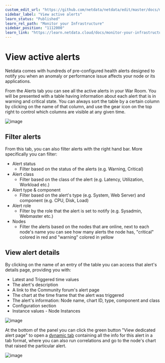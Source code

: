 ```yaml
---
custom_edit_url: "https://github.com/netdata/netdata/edit/master/docs/monitor/view-active-alerts.md"
sidebar_label: "View active alerts"
learn_status: "Published"
learn_rel_path: "Monitor your Infrastructure"
sidebar_position: "1112000"
learn_link: "https://learn.netdata.cloud/docs/monitor-your-infrastructure/view-active-alerts"
---
```


# View active alerts

Netdata comes with hundreds of pre-configured health alerts designed to notify you when an anomaly or performance issue affects your node or its applications.

From the Alerts tab you can see all the active alerts in your War Room. You will be presented with a table having information about each alert that is in warning and critical state.
You can always sort the table by a certain column by clicking on the name of that column, and use the gear icon on the top right to control which columns are visible at any given time.

![image](https://user-images.githubusercontent.com/70198089/226340574-7e138dc7-5eab-4c47-a4a9-5f2640e38643.png)

## Filter alerts

From this tab, you can also filter alerts with the right hand bar. More specifically you can filter:

- Alert status
  - Filter based on the status of the alerts (e.g. Warning, Critical)
- Alert class
  - Filter based on the class of the alert (e.g. Latency, Utilization, Workload etc.)
- Alert type & component
  - Filter based on the alert's type (e.g. System, Web Server) and component (e.g. CPU, Disk, Load)
- Alert role
  - Filter by the role that the alert is set to notify (e.g. Sysadmin, Webmaster etc.)
- Nodes
  - Filter the alerts based on the nodes that are online, next to each node's name you can see how many alerts the node has, "critical" colored in red and "warning" colored in yellow

## View alert details

By clicking on the name of an entry of the table you can access that alert's details page, providing you with:

- Latest and Triggered time values
- The alert's description
- A link to the Community forum's alert page
- The chart at the time frame that the alert was triggered
- The alert's information: Node name, chart ID, type, component and class
- Configuration section
- Instance values - Node Instances

![image](https://user-images.githubusercontent.com/70198089/226339928-bae60140-0293-42cf-9713-ac4901708aba.png)

At the bottom of the panel you can click the green button "View dedicated alert page" to open a [dynamic tab](https://github.com/netdata/netdata/blob/master/docs/quickstart/infrastructure.md#dynamic-tabs) containing all the info for this alert in a tab format, where you can also run correlations and go to the node's chart that raised the particular alert.

![image](https://user-images.githubusercontent.com/70198089/226339794-61896c35-0b93-4ac9-92aa-07116fe63784.png)

<!-- 
## Local Netdata Agent dashboard

Find the alerts icon ![Alerts
icon](https://raw.githubusercontent.com/netdata/netdata-ui/98e31799c1ec0983f433537ff16d2ac2b0d994aa/src/components/icon/assets/alarm.svg)
in the top navigation to bring up a modal that shows currently raised alerts, all running alerts, and the alerts log.
Here is an example of a raised `system.cpu` alert, followed by the full list and alert log:

![Animated GIF of looking at raised alerts and the alert
log](https://user-images.githubusercontent.com/1153921/80842482-8c289500-8bb6-11ea-9791-600cfdbe82ce.gif)

And a static screenshot of the raised CPU alert: 

![Screenshot of a raised system CPU
alert](https://user-images.githubusercontent.com/1153921/80842330-2dfbb200-8bb6-11ea-8147-3cd366eb0f37.png)

The alert itself is named **system - cpu**, and its context is `system.cpu`. Beneath that is an auto-updating badge that
shows the latest value of the chart that triggered the alert.

With the three icons beneath that and the **role** designation, you can:

1.  Scroll to the chart associated with this raised alert.
2.  Copy a link to the badge to your clipboard.
3.  Copy the code to embed the badge onto another web page using an `<embed>` element.

The table on the right-hand side displays information about the health entity that triggered the alert, which you can
use as a reference to [configure alerts](/docs/alerting/health-configuration-reference).
 -->
